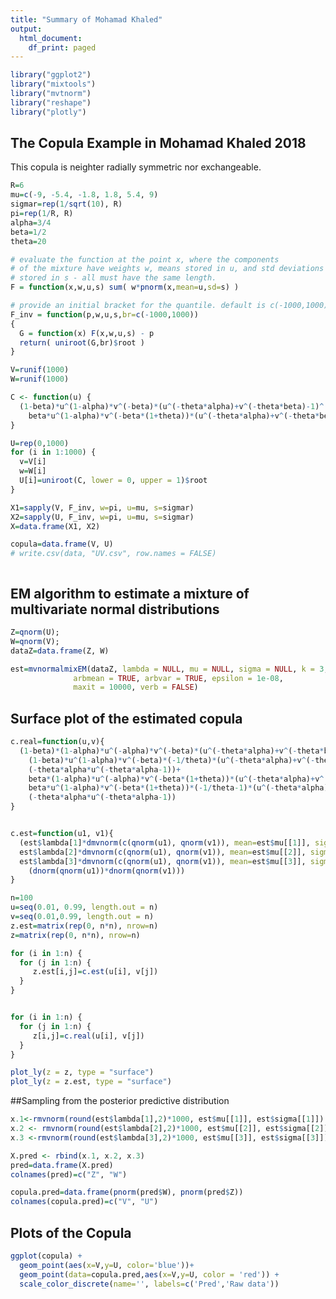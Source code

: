 ```yaml
---
title: "Summary of Mohamad Khaled"
output:
  html_document:
    df_print: paged
---
```


```r
library("ggplot2")
library("mixtools")
library("mvtnorm")
library("reshape")
library("plotly")
```

## The Copula Example in Mohamad Khaled 2018

This copula is neighter radially symmetric nor exchangeable.

```r
R=6
mu=c(-9, -5.4, -1.8, 1.8, 5.4, 9)
sigmar=rep(1/sqrt(10), R)
pi=rep(1/R, R)
alpha=3/4
beta=1/2
theta=20
```


```r

# evaluate the function at the point x, where the components 
# of the mixture have weights w, means stored in u, and std deviations
# stored in s - all must have the same length.
F = function(x,w,u,s) sum( w*pnorm(x,mean=u,sd=s) )

# provide an initial bracket for the quantile. default is c(-1000,1000). 
F_inv = function(p,w,u,s,br=c(-1000,1000))
{
  G = function(x) F(x,w,u,s) - p
  return( uniroot(G,br)$root ) 
}

```


```r
V=runif(1000)
W=runif(1000)

C <- function(u) {
  (1-beta)*u^(1-alpha)*v^(-beta)*(u^(-theta*alpha)+v^(-theta*beta)-1)^(-1/theta)+
    beta*u^(1-alpha)*v^(-beta*(1+theta))*(u^(-theta*alpha)+v^(-theta*beta)-1)^(-1/theta-1)-w
}

U=rep(0,1000)
for (i in 1:1000) {
  v=V[i]
  w=W[i]
  U[i]=uniroot(C, lower = 0, upper = 1)$root
}

X1=sapply(V, F_inv, w=pi, u=mu, s=sigmar)
X2=sapply(U, F_inv, w=pi, u=mu, s=sigmar)
X=data.frame(X1, X2)

copula=data.frame(V, U)
# write.csv(data, "UV.csv", row.names = FALSE)



```

## EM algorithm to estimate a mixture of multivariate normal distributions

```r
Z=qnorm(U);
W=qnorm(V);
dataZ=data.frame(Z, W)

est=mvnormalmixEM(dataZ, lambda = NULL, mu = NULL, sigma = NULL, k = 3,
              arbmean = TRUE, arbvar = TRUE, epsilon = 1e-08, 
              maxit = 10000, verb = FALSE)


```

## Surface plot of the estimated copula

```r
c.real=function(u,v){
  (1-beta)*(1-alpha)*u^(-alpha)*v^(-beta)*(u^(-theta*alpha)+v^(-theta*beta)-1)^(-1/theta)+
    (1-beta)*u^(1-alpha)*v^(-beta)*(-1/theta)*(u^(-theta*alpha)+v^(-theta*beta)-1)^(-1/theta-1)*
    (-theta*alpha*u^(-theta*alpha-1))+
    beta*(1-alpha)*u^(-alpha)*v^(-beta*(1+theta))*(u^(-theta*alpha)+v^(-theta*beta)-1)^(-1/theta-1)+
    beta*u^(1-alpha)*v^(-beta*(1+theta))*(-1/theta-1)*(u^(-theta*alpha)+v^(-theta*beta)-1)^(-1/theta-2)*
    (-theta*alpha*u^(-theta*alpha-1))
}


c.est=function(u1, v1){
  (est$lambda[1]*dmvnorm(c(qnorm(u1), qnorm(v1)), mean=est$mu[[1]], sigma = est$sigma[[1]])+
  est$lambda[2]*dmvnorm(c(qnorm(u1), qnorm(v1)), mean=est$mu[[2]], sigma = est$sigma[[2]])+
  est$lambda[3]*dmvnorm(c(qnorm(u1), qnorm(v1)), mean=est$mu[[3]], sigma = est$sigma[[3]]))/
    (dnorm(qnorm(u1))*dnorm(qnorm(v1)))
}

n=100
u=seq(0.01, 0.99, length.out = n)
v=seq(0.01,0.99, length.out = n)
z.est=matrix(rep(0, n*n), nrow=n)
z=matrix(rep(0, n*n), nrow=n)

for (i in 1:n) {
  for (j in 1:n) {
     z.est[i,j]=c.est(u[i], v[j])
  }
}


for (i in 1:n) {
  for (j in 1:n) {
     z[i,j]=c.real(u[i], v[j])
  }
}

plot_ly(z = z, type = "surface") 
plot_ly(z = z.est, type = "surface") 
```



##Sampling from the posterior predictive distribution

```r
x.1<-rmvnorm(round(est$lambda[1],2)*1000, est$mu[[1]], est$sigma[[1]])
x.2 <- rmvnorm(round(est$lambda[2],2)*1000, est$mu[[2]], est$sigma[[2]])
x.3 <-rmvnorm(round(est$lambda[3],2)*1000, est$mu[[3]], est$sigma[[3]])

X.pred <- rbind(x.1, x.2, x.3)
pred=data.frame(X.pred)
colnames(pred)=c("Z", "W")

copula.pred=data.frame(pnorm(pred$W), pnorm(pred$Z))
colnames(copula.pred)=c("V", "U")


```

## Plots of the Copula

```r

ggplot(copula) +
  geom_point(aes(x=V,y=U, color='blue'))+
  geom_point(data=copula.pred,aes(x=V,y=U, color = 'red')) +
  scale_color_discrete(name='', labels=c('Pred','Raw data'))



```



